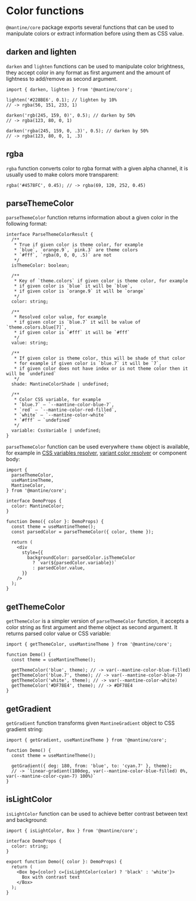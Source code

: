 

# Color functions

`@mantine/core` package exports several functions that can be used to manipulate colors
or extract information before using them as CSS value.

## darken and lighten

`darken` and `lighten` functions can be used to manipulate color brightness,
they accept color in any format as first argument and the amount of lightness to add/remove as second argument.

```tsx
import { darken, lighten } from '@mantine/core';

lighten('#228BE6', 0.1); // lighten by 10%
// -> rgba(56, 151, 233, 1)

darken('rgb(245, 159, 0)', 0.5); // darken by 50%
// -> rgba(123, 80, 0, 1)

darken('rgba(245, 159, 0, .3)', 0.5); // darken by 50%
// -> rgba(123, 80, 0, 1, .3)
```

## rgba

`rgba` function converts color to rgba format with a given alpha channel,
it is usually used to make colors more transparent:

```tsx
rgba('#4578FC', 0.45); // -> rgba(69, 120, 252, 0.45)
```

## parseThemeColor

`parseThemeColor` function returns information about a given color in the following format:

```tsx
interface ParseThemeColorResult {
  /**
   * True if given color is theme color, for example
   * `blue`, `orange.9`, `pink.3` are theme colors
   * `#fff`, `rgba(0, 0, 0, .5)` are not
   */
  isThemeColor: boolean;

  /**
   * Key of `theme.colors` if given color is theme color, for example
   * if given color is `blue` it will be `blue`,
   * if given color is `orange.9` it will be `orange`
   */
  color: string;

  /**
   * Resolved color value, for example
   * if given color is `blue.7` it will be value of `theme.colors.blue[7]`,
   * if given color is `#fff` it will be `#fff`
   */
  value: string;

  /**
   * If given color is theme color, this will be shade of that color
   * for example if given color is `blue.7` it will be `7`,
   * if given color does not have index or is not theme color then it will be `undefined`
   */
  shade: MantineColorShade | undefined;

  /**
   * Color CSS variable, for example
   * `blue.7` – `--mantine-color-blue-7`,
   * `red` – `--mantine-color-red-filled`,
   * `white` – `--mantine-color-white`
   * `#fff` – `undefined`
   */
  variable: CssVariable | undefined;
}
```

`parseThemeColor` function can be used everywhere `theme` object is available,
for example in [CSS variables resolver](/styles/css-variables), [variant color resolver](/theming/colors#colors-variant-resolver)
or component body:

```tsx
import {
  parseThemeColor,
  useMantineTheme,
  MantineColor,
} from '@mantine/core';

interface DemoProps {
  color: MantineColor;
}

function Demo({ color }: DemoProps) {
  const theme = useMantineTheme();
  const parsedColor = parseThemeColor({ color, theme });

  return (
    <div
      style={{
        backgroundColor: parsedColor.isThemeColor
          ? `var(${parsedColor.variable})`
          : parsedColor.value,
      }}
    />
  );
}
```

## getThemeColor

`getThemeColor` is a simpler version of `parseThemeColor` function, it accepts a color string
as first argument and theme object as second argument. It returns parsed color value or CSS variable:

```tsx
import { getThemeColor, useMantineTheme } from '@mantine/core';

function Demo() {
  const theme = useMantineTheme();

  getThemeColor('blue', theme); // -> var(--mantine-color-blue-filled)
  getThemeColor('blue.7', theme); // -> var(--mantine-color-blue-7)
  getThemeColor('white', theme); // -> var(--mantine-color-white)
  getThemeColor('#DF78E4', theme); // -> #DF78E4
}
```

## getGradient

`getGradient` function transforms given `MantineGradient` object to CSS gradient string:

```tsx
import { getGradient, useMantineTheme } from '@mantine/core';

function Demo() {
  const theme = useMantineTheme();

  getGradient({ deg: 180, from: 'blue', to: 'cyan.7' }, theme);
  // -> `linear-gradient(180deg, var(--mantine-color-blue-filled) 0%, var(--mantine-color-cyan-7) 100%)`
}
```

## isLightColor

`isLightColor` function can be used to achieve better contrast between text and background:

```tsx
import { isLightColor, Box } from '@mantine/core';

interface DemoProps {
  color: string;
}

export function Demo({ color }: DemoProps) {
  return (
    <Box bg={color} c={isLightColor(color) ? 'black' : 'white'}>
      Box with contrast text
    </Box>
  );
}
```

